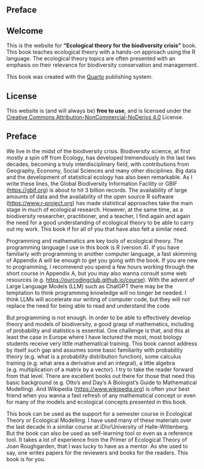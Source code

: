 ::: {.content-visible when-format="pdf"}
# Preface {.unnumbered}
:::

::: {.content-visible unless-format="pdf"}
# Welcome {.unnumbered}

This is the website for **"Ecological theory for the biodiversity crisis"** book. This book teaches ecological theory with a hands-on approach using the R language. The ecological theory topics are often presented with an emphasis on their relevance for biodiversity conservation and management.

This book was created with the [Quarto](https://quarto.org) publishing system.

## License

This website is (and will always be) **free to use**, and is licensed under the [Creative Commons Attribution-NonCommercial-NoDerivs 4.0](https://creativecommons.org/licenses/by-nc-nd/4.0/) License.
:::

::: {.content-visible when-format="html"}
# Preface {.unnumbered}
:::

We live in the midst of the biodiversity crisis. Biodiversity science, at first mostly a spin off from Ecology, has developed tremendously in the last two decades, becoming a truly interdisciplinary field, with contributions from Geography, Economy, Social Sciences and many other disciplines. Big data and the development of statistical ecology has also been remarkable. As I write these lines, the Global Biodiversity Information Facility or GBIF (<https://gbif.org>) is about to hit 3 billion records. The availability of large amounts of data and the availability of the open source R software (<https://www.r-project.org>) has made statistical approaches take the main stage in much of ecological research. However, at the same time, as a biodiversity researcher, practitioner, and a teacher, I find again and again the need for a good understanding of ecological theory to be able to carry out my work. This book if for all of you that have also felt a similar need.

Programming and mathematics are key tools of ecological theory. The programming language I use in this book is R (version 4). If you have familiarly with programming in another computer language, a fast skimming of Appendix A will be enough to get you going with the book. If you are new to programming, I recommend you spend a few hours working through the short course in Appendix A, but you may also wanna consult some web resources (e.g. <https://ourcodingclub.github.io/course>). With the advent of Large Language Models (LLM) such as ChatGPT there may be the temptation to think programming knowledge will no longer be needed. I think LLMs will accelerate our writing of computer code, but they will not replace the need for being able to read and understand the code.

<!--# Explain choice or R and open software/science. -->

But programming is not enough. In order to be able to effectively develop theory and models of biodiversity, a good grasp of mathematics, including of probability and statistics is essential. One challenge is that, and this at least the case in Europe where I have lectured the most, most biology students receive very little mathematical training. This book cannot address by itself such gap and assumes some basic familiarity with probability theory (e.g. what is a probability distribution function), some calculus training (e.g. what area a derivative and an integral), a little algebra (e.g. multiplication of a matrix by a vector). I try to take the reader forward from that level. There are excellent books out there for those that need this basic background (e.g. Otto's and Day's A Biologist's Guide to Mathematical Modelling). And Wikipedia (<https://www.wikipedia.org>) is often your best friend when you wanna a fast refresh of any mathematical concept or even for many of the models and ecological concepts presented in this book.

<!--# Explain structure of the book  -->

This book can be used as the support for a semester course in Ecological Theory or Ecological Modelling. I have used many of these materials over the last decade in a similar course at iDiv/University of Halle-Wittenberg. But the book can also be used as self-learning tool or even as a reference tool. It takes a lot of experience from the Primer of Ecological Theory of Joan Roughgarden, that I was lucky to have as a mentor. As she used to say, one writes papers for the reviewers and books for the readers. This book is for you.

<!--# Explain choice or R and open software/science. 
-->
